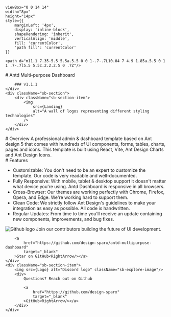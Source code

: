 

    viewBox="0 0 14 14"
    width="8px"
    height="14px"
    style={{
        marginLeft: '4px',
        display: 'inline-block',
        shapeRendering: 'inherit',
        verticalAlign: 'middle',
        fill: 'currentColor',
        'path fill': 'currentColor'
    }}
>
    <path d="m11.1 7.35-5.5 5.5a.5.5 0 0 1-.7-.7L10.04 7 4.9 1.85a.5.5 0 1 1 .7-.7l5.5 5.5c.2.2.2.5 0 .7Z"/>
</svg>

<Meta title="Welcome"/>

<div className="sb-container">
    <div className='sb-section-title'>
        # Antd Multi-purpose Dashboard

        ### v1.1.1
    </div>
    <div className="sb-section">
        <div className="sb-section-item">
            <img
                src={Landing}
                alt="A wall of logos representing different styling technologies"
            />
        </div>
    </div>
</div>
<div className="sb-container">
    <div className='sb-section-title'>
        # Overview
        A professional admin & dashboard template based on Ant design 5 that comes with hundreds of UI components,
        forms, tables, charts, pages and icons. This template is built using React, Vite, Ant Design Charts and Ant
        Design Icons.
    </div>
</div>

<div className="sb-container">
    <div className='sb-section-title'>
        # Features
        <ul>
            <li>
                Customizable: You don't need to be an expert to customize the template. Our code is very readable and
                well-documented.
            </li>
            <li>
                Fully Responsive: With mobile, tablet & desktop support it doesn't matter what device you're using. Antd
                Dashboard is responsive in all browsers.
            </li>
            <li>
                Cross-Browser: Our themes are working perfectly with Chrome, Firefox, Opera, and Edge. We're working
                hard to
                support them.
            </li>
            <li>
                Clean Code: We strictly follow Ant Design's guidelines to make your integration as easy as possible. All
                code is
                handwritten.
            </li>
            <li>
                Regular Updates: From time to time you'll receive an update containing new components, improvements, and
                bug
                fixes.
            </li>
        </ul>
    </div>
</div>

<div className="sb-section">
    <div className="sb-section-item">
        <img src={Github} alt="Github logo" className="sb-explore-image"/>
        Join our contributors building the future of UI development.

        <a
            href="https://github.com/design-sparx/antd-multipurpose-dashboard"
            target="_blank"
        >Star on GitHub<RightArrow/></a>
    </div>
    <div className="sb-section-item">
        <img src={Logo} alt="Discord logo" className="sb-explore-image"/>
        <div>
            Questions? Reach out on Github

            <a
                href="https://github.com/design-sparx"
                target="_blank"
            >GitHub<RightArrow/></a>
        </div>
    </div>
</div>

<style>
    {`
      .sb-container {
        margin-bottom: 48px;
      }
    
      .sb-section {
        width: 100%;
        display: flex;
        flex-direction: row;
        gap: 20px;
      }
    
      img {
        object-fit: cover;
      }
    
      .sb-section-title {
        margin-bottom: 32px;
      }
    
      .sb-section a:not(h1 a, h2 a, h3 a) {
        font-size: 14px;
      }
    
      .sb-section-item, .sb-grid-item {
        flex: 1;
        display: flex;
        flex-direction: column;
      }
    
      .sb-section-item-heading {
        padding-top: 20px !important;
        padding-bottom: 5px !important;
        margin: 0 !important;
      }
      .sb-section-item-paragraph {
        margin: 0;
        padding-bottom: 10px;
      }
    
      .sb-chevron {
        margin-left: 5px;
      }
    
      .sb-features-grid {
        display: grid;
        grid-template-columns: repeat(2, 1fr);
        grid-gap: 32px 20px;
      }
    
      .sb-socials {
        display: grid;
        grid-template-columns: repeat(4, 1fr);
      }
    
      .sb-socials p {
        margin-bottom: 10px;
      }
    
      .sb-explore-image {
        max-height: 32px;
        align-self: flex-start;
      }
    
      .sb-addon {
        width: 100%;
        display: flex;
        align-items: center;
        position: relative;
        background-color: #EEF3F8;
        border-radius: 5px;
        border: 1px solid rgba(0, 0, 0, 0.05);
        background: #EEF3F8;
        height: 180px;
        margin-bottom: 48px;
        overflow: hidden;
      }
    
      .sb-addon-text {
        padding-left: 48px;
        max-width: 240px;
      }
    
      .sb-addon-text h4 {
        padding-top: 0px;
      }
    
      .sb-addon-img {
        position: absolute;
        left: 345px;
        top: 0;
        height: 100%;
        width: 200%;
        overflow: hidden;
      }
    
      .sb-addon-img img {
        width: 650px;
        transform: rotate(-15deg);
        margin-left: 40px;
        margin-top: -72px;
        box-shadow: 0 0 1px rgba(255, 255, 255, 0);
        backface-visibility: hidden;
      }
      
      ///
      .text-highlight {
            background: -webkit-linear-gradient(45deg, #8e44ad, #3498db);
            -webkit-background-clip: text;
            -webkit-text-fill-color: transparent;
      }
    
      .text-capitalize {
        text-transform: capitalize;
      }
    
      .text-uppercase {
        text-transform: uppercase;
       }
    
      .text-center {
        text-align: center;
      }
    
      .text-end {
        text-align: right;
      }
    
      .text-start {
         text-align: start;
      }
    
      .text-white {
        color: white !important;
      }
    
      .text-black {
        color: black !important;
      }
    
      .overflow-scroll {
        overflow: auto;
      }
    
      .m-0 {
        margin: 0 !important;
      }
    
      .p-0 {
        padding: 0 !important;
      }
    
      .w-100 {
        width: 100%;
      }
    
      ////
        
      @media screen and (max-width: 800px) {
        .sb-addon-img {
          left: 300px;
        }
      }
        
      @media screen and (max-width: 600px) {
        .sb-section {
          flex-direction: column;
        }
    
        .sb-features-grid {
          grid-template-columns: repeat(1, 1fr);
        }
    
        .sb-socials {
          grid-template-columns: repeat(2, 1fr);
        }
    
        .sb-addon {
          height: 280px;
          align-items: flex-start;
          padding-top: 32px;
          overflow: hidden;
        }
    
        .sb-addon-text {
          padding-left: 24px;
        }
    
        .sb-addon-img {
          right: 0;
          left: 0;
          top: 130px;
          bottom: 0;
          overflow: hidden;
          height: auto;
          width: 124%;
        }
    
        .sb-addon-img img {
          width: 1200px;
          transform: rotate(-12deg);
          margin-left: 0;
          margin-top: 48px;
          margin-bottom: -40px;
          margin-left: -24px;
        }
      }
`}
</style>
